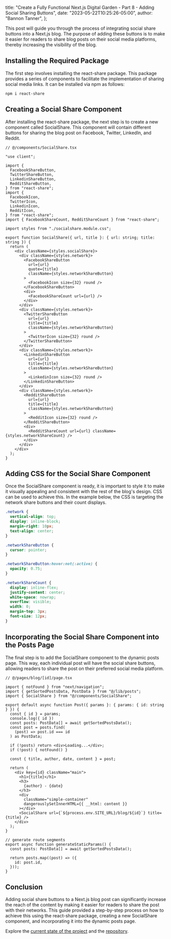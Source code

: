   title:
    "Create a Fully Functional Next.js Digital Garden - Part 8 - Adding Social Sharing Buttons",
  date: "2023-05-22T10:25:26-05:00",
  author: "Bannon Tanner",
};

This post will guide you through the process of integrating social share buttons into a Next.js blog. The purpose of adding these buttons is to make it easier for readers to share blog posts on their social media platforms, thereby increasing the visibility of the blog.

## Installing the Required Package

The first step involves installing the react-share package. This package provides a series of components to facilitate the implementation of sharing social media links. It can be installed via npm as follows:

```shell
npm i react-share
```

## Creating a Social Share Component

After installing the react-share package, the next step is to create a new component called SocialShare. This component will contain different buttons for sharing the blog post on Facebook, Twitter, LinkedIn, and Reddit.

```tsx
// @/components/SocialShare.tsx

"use client";

import {
  FacebookShareButton,
  TwitterShareButton,
  LinkedinShareButton,
  RedditShareButton,
} from "react-share";
import {
  FacebookIcon,
  TwitterIcon,
  LinkedinIcon,
  RedditIcon,
} from "react-share";
import { FacebookShareCount, RedditShareCount } from "react-share";

import styles from "./socialshare.module.css";

export function SocialShare({ url, title }: { url: string; title: string }) {
  return (
    <div className={styles.socialShare}>
      <div className={styles.network}>
        <FacebookShareButton
          url={url}
          quote={title}
          className={styles.networkShareButton}
        >
          <FacebookIcon size={32} round />
        </FacebookShareButton>
        <div>
          <FacebookShareCount url={url} />
        </div>
      </div>
      <div className={styles.network}>
        <TwitterShareButton
          url={url}
          title={title}
          className={styles.networkShareButton}
        >
          <TwitterIcon size={32} round />
        </TwitterShareButton>
      </div>
      <div className={styles.network}>
        <LinkedinShareButton
          url={url}
          title={title}
          className={styles.networkShareButton}
        >
          <LinkedinIcon size={32} round />
        </LinkedinShareButton>
      </div>
      <div className={styles.network}>
        <RedditShareButton
          url={url}
          title={title}
          className={styles.networkShareButton}
        >
          <RedditIcon size={32} round />
        </RedditShareButton>
        <div>
          <RedditShareCount url={url} className={styles.networkShareCount} />
        </div>
      </div>
    </div>
  );
}

```

## Adding CSS for the Social Share Component

Once the SocialShare component is ready, it is important to style it to make it visually appealing and consistent with the rest of the blog's design. CSS can be used to achieve this. In the example below, the CSS is targeting the network share buttons and their count displays.

```css
.network {
  vertical-align: top;
  display: inline-block;
  margin-right: 10px;
  text-align: center;
}

.networkShareButton {
  cursor: pointer;
}

.networkShareButton:hover:not(:active) {
  opacity: 0.75;
}

.networkShareCount {
  display: inline-flex;
  justify-content: center;
  white-space: nowrap;
  overflow: visible;
  width: 0;
  margin-top: 3px;
  font-size: 12px;
}
```

## Incorporating the Social Share Component into the Posts Page

The final step is to add the SocialShare component to the dynamic posts page. This way, each individual post will have the social share buttons, allowing readers to share the post on their preferred social media platform.

```tsx {5,30}
// @/pages/blog/[id]/page.tsx

import { notFound } from "next/navigation";
import { getSortedPostsData, PostData } from "@/lib/posts";
import { SocialShare } from "@/components/SocialShare";

export default async function Post({ params }: { params: { id: string } }) {
  const { id } = params;
  console.log({ id })
  const posts: PostData[] = await getSortedPostsData();
  const post = posts.find(
    (post) => post.id === id
  ) as PostData;

  if (!posts) return <div>Loading...</div>;
  if (!post) { notFound() }

  const { title, author, date, content } = post;

  return (
    <div key={id} className="main">
      <h1>{title}</h1>
      <h3>
        {author} - {date}
      </h3>
      <div
        className="simple-container"
        dangerouslySetInnerHTML={{ __html: content }}
      ></div>
      <SocialShare url={`${process.env.SITE_URL}/blog/${id}`} title={title} />
    </div>
  );
}

// generate route segments
export async function generateStaticParams() {
  const posts: PostData[] = await getSortedPostsData();

  return posts.map((post) => ({
    id: post.id,
  }));
}
```

## Conclusion

Adding social share buttons to a Next.js blog post can significantly increase the reach of the content by making it easier for readers to share the post with their networks. This guide provided a step-by-step process on how to achieve this using the react-share package, creating a new SocialShare component, and incorporating it into the dynamic posts page.

Explore the [current state of the project](https://bannon.cloud/blog) and the [repository](https://github.com/tannerabread/nextjs-digital-garden).
